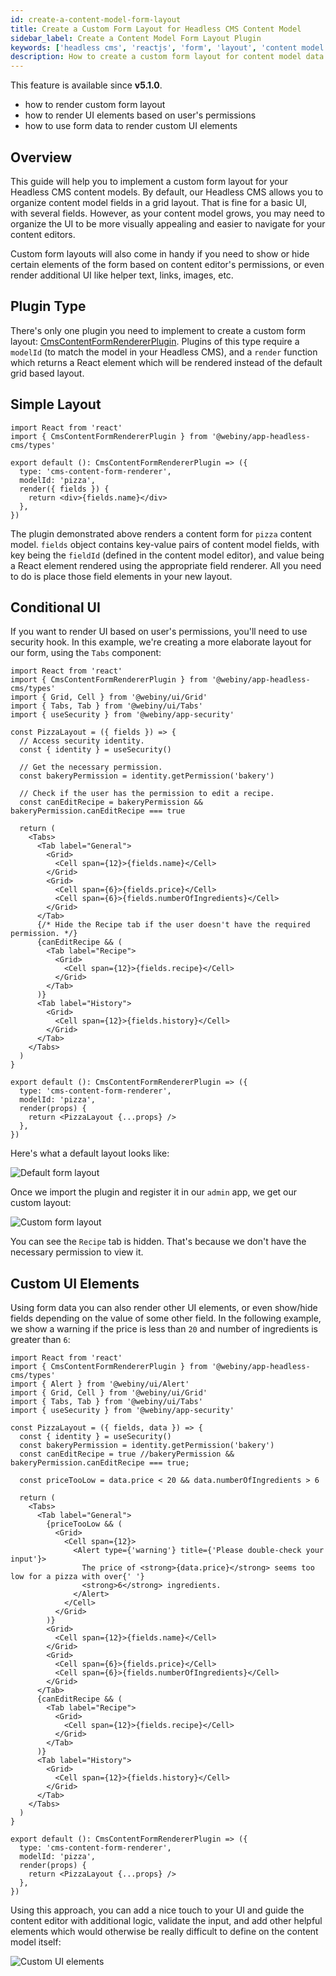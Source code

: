 ```yaml
---
id: create-a-content-model-form-layout
title: Create a Custom Form Layout for Headless CMS Content Model
sidebar_label: Create a Content Model Form Layout Plugin
keywords: ['headless cms', 'reactjs', 'form', 'layout', 'content model']
description: How to create a custom form layout for content model data entry.
---
```



<Alert type="info" title="Can I use this?">

This feature is available since **v5.1.0**.

</Alert>

<Alert type="success" title="What you'll learn">

- how to render custom form layout
- how to render UI elements based on user's permissions
- how to use form data to render custom UI elements

</Alert>

## Overview

This guide will help you to implement a custom form layout for your Headless CMS content models. By default, our Headless CMS allows you to organize content model fields in a grid layout. That is fine for a basic UI, with several fields. However, as your content model grows, you may need to organize the UI to be more visually appealing and easier to navigate for your content editors.

Custom form layouts will also come in handy if you need to show or hide certain elements of the form based on content editor's permissions, or even render additional UI like helper text, links, images, etc.

## Plugin Type

There's only one plugin you need to implement to create a custom form layout: [CmsContentFormRendererPlugin](/docs/references/headless-cms/plugins#cms-content-form-renderer).
Plugins of this type require a `modelId` (to match the model in your Headless CMS), and a `render` function which returns a React element which will be rendered instead of the default grid based layout.

## Simple Layout

```tsx pizzaLayout.tsx
import React from 'react'
import { CmsContentFormRendererPlugin } from '@webiny/app-headless-cms/types'

export default (): CmsContentFormRendererPlugin => ({
  type: 'cms-content-form-renderer',
  modelId: 'pizza',
  render({ fields }) {
    return <div>{fields.name}</div>
  },
})
```

The plugin demonstrated above renders a content form for `pizza` content model. `fields` object contains key-value pairs of content model fields, with key being the `fieldId` (defined in the content model editor), and value being a React element rendered using the appropriate field renderer. All you need to do is place those field elements in your new layout.

## Conditional UI

If you want to render UI based on user's permissions, you'll need to use security hook. In this example, we're creating a more elaborate layout for our form, using the `Tabs` component:

```tsx pizzaLayout.tsx
import React from 'react'
import { CmsContentFormRendererPlugin } from '@webiny/app-headless-cms/types'
import { Grid, Cell } from '@webiny/ui/Grid'
import { Tabs, Tab } from '@webiny/ui/Tabs'
import { useSecurity } from '@webiny/app-security'

const PizzaLayout = ({ fields }) => {
  // Access security identity.
  const { identity } = useSecurity()

  // Get the necessary permission.
  const bakeryPermission = identity.getPermission('bakery')

  // Check if the user has the permission to edit a recipe.
  const canEditRecipe = bakeryPermission && bakeryPermission.canEditRecipe === true

  return (
    <Tabs>
      <Tab label="General">
        <Grid>
          <Cell span={12}>{fields.name}</Cell>
        </Grid>
        <Grid>
          <Cell span={6}>{fields.price}</Cell>
          <Cell span={6}>{fields.numberOfIngredients}</Cell>
        </Grid>
      </Tab>
      {/* Hide the Recipe tab if the user doesn't have the required permission. */}
      {canEditRecipe && (
        <Tab label="Recipe">
          <Grid>
            <Cell span={12}>{fields.recipe}</Cell>
          </Grid>
        </Tab>
      )}
      <Tab label="History">
        <Grid>
          <Cell span={12}>{fields.history}</Cell>
        </Grid>
      </Tab>
    </Tabs>
  )
}

export default (): CmsContentFormRendererPlugin => ({
  type: 'cms-content-form-renderer',
  modelId: 'pizza',
  render(props) {
    return <PizzaLayout {...props} />
  },
})
```

Here's what a default layout looks like:

![Default form layout](../../assets/headless-cms/create-a-content-model-form-layout/defaultLayout.png)

Once we import the plugin and register it in our `admin` app, we get our custom layout:

![Custom form layout](../../assets/headless-cms/create-a-content-model-form-layout/customLayout.png)

You can see the `Recipe` tab is hidden. That's because we don't have the necessary permission to view it.

## Custom UI Elements

Using form data you can also render other UI elements, or even show/hide fields depending on the value of some other field. In the following example, we show a warning if the price is less than `20` and number of ingredients is greater than `6`:

```tsx {3,8,13,18-27} pizzaLayout.tsx
import React from 'react'
import { CmsContentFormRendererPlugin } from '@webiny/app-headless-cms/types'
import { Alert } from '@webiny/ui/Alert'
import { Grid, Cell } from '@webiny/ui/Grid'
import { Tabs, Tab } from '@webiny/ui/Tabs'
import { useSecurity } from '@webiny/app-security'

const PizzaLayout = ({ fields, data }) => {
  const { identity } = useSecurity()
  const bakeryPermission = identity.getPermission('bakery')
  const canEditRecipe = true //bakeryPermission && bakeryPermission.canEditRecipe === true;

  const priceTooLow = data.price < 20 && data.numberOfIngredients > 6

  return (
    <Tabs>
      <Tab label="General">
        {priceTooLow && (
          <Grid>
            <Cell span={12}>
              <Alert type={'warning'} title={'Please double-check your input'}>
                The price of <strong>{data.price}</strong> seems too low for a pizza with over{' '}
                <strong>6</strong> ingredients.
              </Alert>
            </Cell>
          </Grid>
        )}
        <Grid>
          <Cell span={12}>{fields.name}</Cell>
        </Grid>
        <Grid>
          <Cell span={6}>{fields.price}</Cell>
          <Cell span={6}>{fields.numberOfIngredients}</Cell>
        </Grid>
      </Tab>
      {canEditRecipe && (
        <Tab label="Recipe">
          <Grid>
            <Cell span={12}>{fields.recipe}</Cell>
          </Grid>
        </Tab>
      )}
      <Tab label="History">
        <Grid>
          <Cell span={12}>{fields.history}</Cell>
        </Grid>
      </Tab>
    </Tabs>
  )
}

export default (): CmsContentFormRendererPlugin => ({
  type: 'cms-content-form-renderer',
  modelId: 'pizza',
  render(props) {
    return <PizzaLayout {...props} />
  },
})
```

Using this approach, you can add a nice touch to your UI and guide the content editor with additional logic, validate the input, and add other helpful elements which would otherwise be really difficult to define on the content model itself:

![Custom UI elements](../../assets/headless-cms/create-a-content-model-form-layout/customElements.png)
